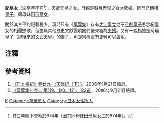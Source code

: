 {{japanese|japanese=紀皇女|kana=きのひめみこ|romaji= Ki no Himemiko||舊寫=紀皇女}}
'''紀皇女'''（生卒年不詳<ref>其生年應不會晚於674年（因其同母妹田形皇女生於674年）。</ref>），[[天武天皇|天武天皇]]之女。母親是[[蘇我赤兄|蘇我赤兄]]之女[[大蕤娘|大蕤娘]]，同母兄[[穗積皇子|穗積皇子]]，同母妹[[田形皇女|田形皇女]]。

關於其生平的記載極少，現時只有《[[萬葉集|萬葉集]]》存有[[大江皇女|大江皇女]]之子[[弓削皇子|弓削皇子]]思念紀皇女的相聞戀歌，但並無其他歷史文獻證明他們後來結為[[夫婦|夫婦]]。又有一說指她是珂瑠皇子（即後來的[[文武天皇|文武天皇]]）的妻子，可是同樣沒有史料可以證明。

==注釋==
<div style="font-size: 85%">
<references />
</div>

==參考資料==
#[https://web.archive.org/web/20090223091745/http://miko.org/~uraki/kuon/furu/text/syoki/syoki29_1.htm 《日本書紀》卷廿九 〈天武紀（下）〉]，2006年9月21日驗證。
#[https://web.archive.org/web/20070310215009/http://etext.lib.virginia.edu/japanese/manyoshu/Man2Yos.html 《萬葉集》卷二 第119、120、121、122首]，2006年9月21日驗證。

{{Japan-emperor-stub}}


[[Category:飛鳥時代女性皇族|K]]
[[Category:萬葉歌人|Category:萬葉歌人]]
[[Category:日本女性歌人|Category:日本女性歌人]]